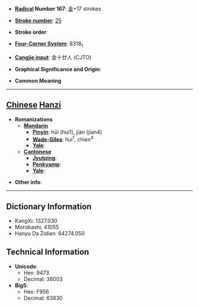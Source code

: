 * '''[[Wiktionary:Chinese radical index| Radical]] Number 167''': [[Wiktionary:Chinese radical index 金|金]]+17 strokes

* '''[[Wiktionary:Chinese total strokes index|Stroke number]]''': [[Wiktionary:Chinese total strokes index 25|25]]

* '''Stroke order''': 

* '''[[Wiktionary:Chinese four corner index|Four-Corner System]]''': 8318<sub>1</sub>

* '''[[Wiktionary:Chinese Cangjie index|Cangjie input]]''': 金十廿人 (CJTO)

* '''Graphical Significance and Origin''': 

* '''Common Meaning'''

----

== [[Chinese]] [[Hanzi]] ==

* '''Romanizations'''
** '''[[Mandarin]]'''
*** '''[[Pinyin]]''': hūi (hui1), jiàn (jian4)
*** '''[[Wade-Giles]]''': hui<sup>1</sup>, chien<sup>4</sup>
*** '''[[Yale]]''': 
** '''[[Cantonese]]'''
*** '''[[Jyutping]]''':
*** '''[[Penkyamp]]''': 
*** '''[[Yale]]''': 

* '''Other info''': 

----

== Dictionary Information ==

* KangXi: 1327.030
* Morobashi: 41055
* Hanyu Da Zidian: 64274.050

== Technical Information ==

* '''Unicode''':
** Hex: 9473
** Decimal: 38003
* '''Big5''':
** Hex: F956
** Decimal: 63830